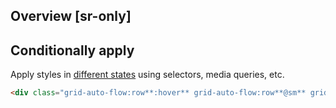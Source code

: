 ## Overview [sr-only]
<Overview/>

## Conditionally apply
Apply styles in [different states](/docs/states-and-queries) using selectors, media queries, etc.
```html
<div class="grid-auto-flow:row**:hover** grid-auto-flow:row**@sm** grid-auto-flow:row**@dark** grid-auto-flow:row**@print**">…</div>
```

